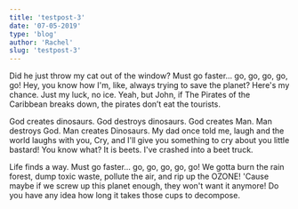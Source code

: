 ```yaml
---
title: 'testpost-3'
date: '07-05-2019'
type: 'blog'
author: 'Rachel'
slug: 'testpost-3'
---
```



<Layout>

Did he just throw my cat out of the window? Must go faster... go, go, go, go, go! Hey, you know how I'm, like, always trying to save the planet? Here's my chance. Just my luck, no ice. Yeah, but John, if The Pirates of the Caribbean breaks down, the pirates don’t eat the tourists.

God creates dinosaurs. God destroys dinosaurs. God creates Man. Man destroys God. Man creates Dinosaurs. My dad once told me, laugh and the world laughs with you, Cry, and I'll give you something to cry about you little bastard! You know what? It is beets. I've crashed into a beet truck.

Life finds a way. Must go faster... go, go, go, go, go! We gotta burn the rain forest, dump toxic waste, pollute the air, and rip up the OZONE! 'Cause maybe if we screw up this planet enough, they won't want it anymore! Do you have any idea how long it takes those cups to decompose.

</Layout>

